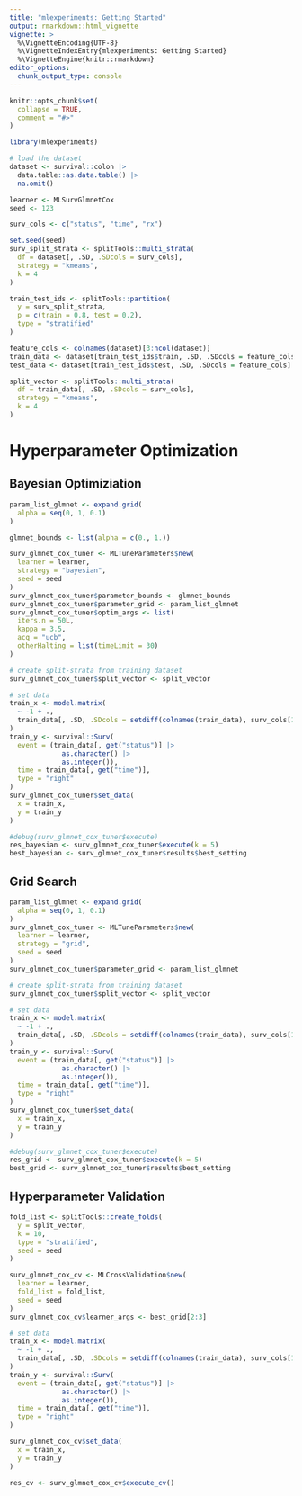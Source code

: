 ```yaml
---
title: "mlexperiments: Getting Started"
output: rmarkdown::html_vignette
vignette: >
  %\VignetteEncoding{UTF-8}
  %\VignetteIndexEntry{mlexperiments: Getting Started}
  %\VignetteEngine{knitr::rmarkdown}
editor_options: 
  chunk_output_type: console
---
```


```r
knitr::opts_chunk$set(
  collapse = TRUE,
  comment = "#>"
)
```

```r
library(mlexperiments)
```

```r
# load the dataset
dataset <- survival::colon |>
  data.table::as.data.table() |>
  na.omit()
```


```r
learner <- MLSurvGlmnetCox
seed <- 123
```

```r
surv_cols <- c("status", "time", "rx")

set.seed(seed)
surv_split_strata <- splitTools::multi_strata(
  df = dataset[, .SD, .SDcols = surv_cols],
  strategy = "kmeans",
  k = 4
)

train_test_ids <- splitTools::partition(
  y = surv_split_strata,
  p = c(train = 0.8, test = 0.2),
  type = "stratified"
)
```

```r
feature_cols <- colnames(dataset)[3:ncol(dataset)]
train_data <- dataset[train_test_ids$train, .SD, .SDcols = feature_cols]
test_data <- dataset[train_test_ids$test, .SD, .SDcols = feature_cols]
```

```r
split_vector <- splitTools::multi_strata(
  df = train_data[, .SD, .SDcols = surv_cols],
  strategy = "kmeans",
  k = 4
)
```



# Hyperparameter Optimization

## Bayesian Optimiziation

```r
param_list_glmnet <- expand.grid(
  alpha = seq(0, 1, 0.1)
)

glmnet_bounds <- list(alpha = c(0., 1.))
```

```r
surv_glmnet_cox_tuner <- MLTuneParameters$new(
  learner = learner,
  strategy = "bayesian",
  seed = seed
)
surv_glmnet_cox_tuner$parameter_bounds <- glmnet_bounds
surv_glmnet_cox_tuner$parameter_grid <- param_list_glmnet
surv_glmnet_cox_tuner$optim_args <- list(
  iters.n = 50L,
  kappa = 3.5,
  acq = "ucb",
  otherHalting = list(timeLimit = 30)
)

# create split-strata from training dataset
surv_glmnet_cox_tuner$split_vector <- split_vector

# set data
train_x <- model.matrix(
  ~ -1 + .,
  train_data[, .SD, .SDcols = setdiff(colnames(train_data), surv_cols[1:2])]
)
train_y <- survival::Surv(
  event = (train_data[, get("status")] |>
             as.character() |>
             as.integer()),
  time = train_data[, get("time")],
  type = "right"
)
surv_glmnet_cox_tuner$set_data(
  x = train_x,
  y = train_y
)
```


```r
#debug(surv_glmnet_cox_tuner$execute)
res_bayesian <- surv_glmnet_cox_tuner$execute(k = 5)
best_bayesian <- surv_glmnet_cox_tuner$results$best_setting
```

## Grid Search


```r
param_list_glmnet <- expand.grid(
  alpha = seq(0, 1, 0.1)
)
surv_glmnet_cox_tuner <- MLTuneParameters$new(
  learner = learner,
  strategy = "grid",
  seed = seed
)
surv_glmnet_cox_tuner$parameter_grid <- param_list_glmnet

# create split-strata from training dataset
surv_glmnet_cox_tuner$split_vector <- split_vector

# set data
train_x <- model.matrix(
  ~ -1 + .,
  train_data[, .SD, .SDcols = setdiff(colnames(train_data), surv_cols[1:2])]
)
train_y <- survival::Surv(
  event = (train_data[, get("status")] |>
             as.character() |>
             as.integer()),
  time = train_data[, get("time")],
  type = "right"
)
surv_glmnet_cox_tuner$set_data(
  x = train_x,
  y = train_y
)
```


```r
#debug(surv_glmnet_cox_tuner$execute)
res_grid <- surv_glmnet_cox_tuner$execute(k = 5)
best_grid <- surv_glmnet_cox_tuner$results$best_setting
```

## Hyperparameter Validation

```r
fold_list <- splitTools::create_folds(
  y = split_vector,
  k = 10,
  type = "stratified",
  seed = seed
)

surv_glmnet_cox_cv <- MLCrossValidation$new(
  learner = learner,
  fold_list = fold_list,
  seed = seed
)
surv_glmnet_cox_cv$learner_args <- best_grid[2:3]

# set data
train_x <- model.matrix(
  ~ -1 + .,
  train_data[, .SD, .SDcols = setdiff(colnames(train_data), surv_cols[1:2])]
)
train_y <- survival::Surv(
  event = (train_data[, get("status")] |>
             as.character() |>
             as.integer()),
  time = train_data[, get("time")],
  type = "right"
)

surv_glmnet_cox_cv$set_data(
  x = train_x,
  y = train_y
)
```

```r
res_cv <- surv_glmnet_cox_cv$execute_cv()
```

